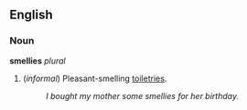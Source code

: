 ==English==
===Noun===
'''smellies''' ''plural''

#(''informal'') Pleasant-smelling [[toiletries]].
#:''I bought my mother some smellies for her birthday.''